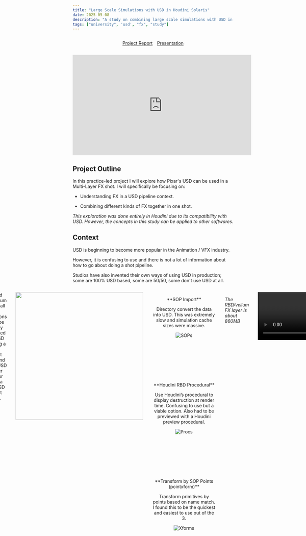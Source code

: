 ```yaml
---
title: "Large Scale Simulations with USD in Houdini Solaris"
date: 2025-05-08
description: "A study on combining large scale simulations with USD in Houdini Solaris."
tags: ["university", 'usd', "fx", "study"]
---
```


<div style="display: flex; justify-content:center; align-items: center; margin: 1em; gap: 1em;">

<a class="md-box-button" href="/blog/personalinquiry/PI_Documentation_2024_25.pdf" target="_blank"> Project Report </a>

<a class="md-box-button" href="/blog/personalinquiry/LargeScaleSimulationsUSDHoudiniSolaris_web.pdf" target="_blank"> Presentation </a>


</div>

<div class="video-container">
<iframe width="560" height="315" src="https://www.youtube.com/embed/Grj7DGVJXIw?si=2Wa3LBJl3lJ-pk8B" title="YouTube video player" frameborder="0" allow="accelerometer; autoplay; clipboard-write; encrypted-media; gyroscope; picture-in-picture; web-share" referrerpolicy="strict-origin-when-cross-origin" allowfullscreen></iframe>
</div>

## Project Outline

In this practice-led project I will explore how Pixar's USD can be used in a Multi-Layer FX shot. I will specifically be focusing on:

- Understanding FX in a USD pipeline context.

- Combining different kinds of FX together in one shot.

*This exploration was done entirely in Houdini due to its compatibility with USD. However, the concepts in this study can be applied to other softwares.*

## Context

USD is beginning to become more popular in the Animation / VFX industry.

However, it is confusing to use and there is not a lot of information about how to go about doing a shot pipeline.

Studios have also invented their own ways of using USD in production; some are 100% USD based, some are 50/50, some don't use USD at all.​

<div style="display:flex; justify-content: center; gap: 2em; margin: 2em 0em;">
    <div>

        <img src="/blog/personalinquiry/pixar_pipe.jpg" style="height:200px; width:auto;"/>

        Pixar's USD Pipeline (Full USD)

    </div>
    <div>

        <img src="/blog/personalinquiry/dreamworks_pipe.png" style="height:200px; width:auto;"/>

        Dreamwork's USD Pipeline (mixed USD)
    </div>
</div>


This project looks to explore how to create a full USD FX shot in Houdini Solaris. It will answer:

*​How does USD work in a shot context?​*

*How can I effectively bring my RBD, Vellum, and SOP simulations into USD?​​*

*What’s the most optimal way to cache fluids in USD, and what are procedurals?​​*

*How can I include Volume simulations in my USD file?​​*

*What do I do next?*

## 01 USD Layering
*How does USD work in a shot context?*

<div style="display:flex; justify-content: center; gap: 2em; align-items: start; text-align: left;">
<div>
I began by looking at how USD stages are composed. The two biggest takeaways I got were:​

- USD objects are called “prims”​

- USD files can have “layers” ​

- USD is non-destructive​

- Referencing, Flattening, & Breaking​

I then took the Vesperion Dragon alembic animation and re-exported a USD file alongside some animated FX shapes.​

Sublayers or Asset References reference other .usd files.
Flattening is when all the references are “resolved” and baked into 1 file. This destroys references but means that all your data is stored in 1 place.

<img src="/blog/personalinquiry/layers.png" style="width: 250px; height:auto;"/>

Anything above a layer break doesn’t get included in a USD export.

</div>

<img src="/blog/personalinquiry/anim_script.png" style="height: 840px; width:auto;"/>

</div>


*The animation layer is about 11.5GB*

<div class="video-container">
    <video controls muted> <source src="/blog/personalinquiry/iteration01.mp4" type="video/mp4"/></video>
</div>

*The dragon animation is by creaturestation.com | The boat assets are from polyhaven.com*


## 02 RBD, Vellum, & SOPs
*How can I effectively bring my RBD, Vellum, and SOP simulations into USD?​*
<div style="display:flex; justify-content: center; gap: 2em; falign-items: start; text-align: center;">
<div style="max-width:200px">
I found that Vellum and small SOP simulations could be directly converted into USD by using a SOP Import node and then a USD Render ROP, or using a SOP USD Export node.

</div>

<img src="/blog/personalinquiry/rbd_script.png" style="height: 400px; width:auto;"/>

</div>

<div style="display:flex; justify-content: center; gap: 2em; flex-wrap: wrap; align-items: start; text-align: center;">

<div style="width: 200px;">
<p> **SOP Import** </p>
<p> Directory convert the data into USD. This was extremely slow and simulation cache sizes were massive. </p>

![SOPs](/blog/personalinquiry/sop_import.png)

</div>

<div style="width: 200px;">
<p> **Houdini RBD Procedural** </p>
<p> Use Houdini’s procedural to display destruction at render time. Confusing to use but a viable option. Also had to be previewed with a Houdini preview procedural. </p>

![Procs](/blog/personalinquiry/proc_import.png)

</div>

<div style="width: 200px;">
<p> **Transform by SOP Points (pointxform)**</p>
<p> Transform primitives by points based on name match.  I found this to be the quickest and easiest to use out of the 3. </p>

![Xforms](/blog/personalinquiry/xform_import.png)

</div>

</div>

*The RBD/vellum FX layer is about 860MB*
<div class="video-container">
    <video controls muted> <source src="/blog/personalinquiry/iteration02.mp4" type="video/mp4"/></video>
</div>


## 03 Fluids & Procedurals
*What’s the most optimal way to cache fluids in USD, and what are procedurals?​*

I found that oceans in USD are best approached with using procedurals. 
The Houdini Ocean Procedural takes in a thin surface mesh and an ocean spectrum and then dices and displaces it at render time.
It’s much faster (and smaller in cache size) than trying to dice your mesh for each frame.

<div class="container" style="display:flex; justify-content: center;">

![](/blog/personalinquiry/ocean_script.png)

![](/blog/personalinquiry/ocean_settings.png)

</div>

*The Ocean FX layer is about 11GB*

<div class="video-container">
    <video controls muted> <source src="/blog/personalinquiry/iteration03.mp4" type="video/mp4"/></video>
</div>

*As shown in the playblast, the ocean surface doesn’t displace. This is the advantage of a procedural: faster playback.*

## 04 Volumes
*How can I include Volume simulations in my USD file?*

I found that the best technique for using Volumes in USD is to reference .VDB files.
This is because .VDBs can be externally referenced, which makes updating USD files a lot easier.
One issue I came across was that .VDBs don’t like to be “empty”, so I had to disable the VDB’s visibility before I shows because otherwise It would appear.

<div class="container" style="display:flex; justify-content: center;">

![Script](/blog/personalinquiry/pyro_script.png)

<div>

![Cache](/blog/personalinquiry/pyro_cache.png)

![Cache](/blog/personalinquiry/pyro_cache2.png)

You need to configure the pyrosolver for VDBs

</div>

</div>



*The Pyro/VDB layer is about 24GB*
<div class="video-container">
    <video controls muted> <source src="/blog/personalinquiry/iteration04.mp4" type="video/mp4"/></video>
</div>

## 05 Final Touches
*What do I do next?​*

Similar to my FX layers, I created a lighting layer. The advantage to using a USD layer system was I could disable the FX layer to quickly preview my lighting and materials.
I could then combine all the layers together and render them out. This could be done by creating a master file that references all the layers, or I could flatten the whole project into 1 USD file (and folder with external assets)

<div class="container" style="display:flex; justify-content: center;">

![](/blog/personalinquiry/render_script.png)

![](/blog/personalinquiry/final_script.png)

</div>

*The shot in its entirety is about 54GB*

<div class="video-container">
    <video controls muted> <source src="/blog/personalinquiry/pi_artefact_render.mov" type="video/mp4"/></video>
</div>

## Takeaways

- USD scenes can be overridden and edited non-destructively.


- SOP Imports are good for most cases, large scale sims work best with "Transform by Points".


- USD Procedurals are extremely useful for saving time and memory.


- VDB's break when "empty" and need to be toggled.


- Projects can be "packaged" which is optimal for render-farm rendering.


*This article was written by Christopher Hosken on May 7th, 2025*